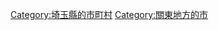 {{Commonscat|Kuki, Saitama}}
{{Catmore}}

{{DEFAULTSORT:Kuki-shi}}
[[Category:埼玉縣的市町村|Category:埼玉縣的市町村]]
[[Category:關東地方的市|Category:關東地方的市]]